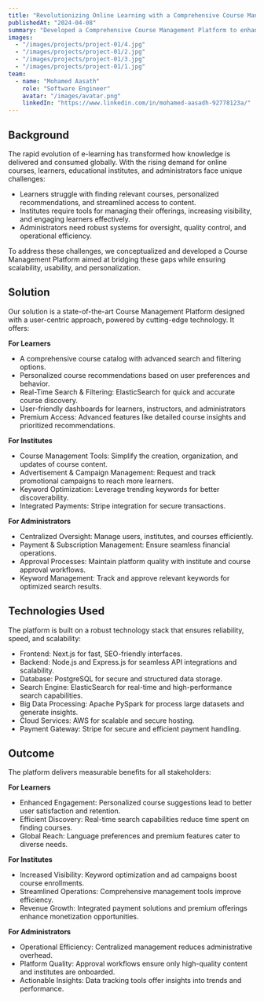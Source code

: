 ```yaml
---
title: "Revolutionizing Online Learning with a Comprehensive Course Management Platform"
publishedAt: "2024-04-08"
summary: "Developed a Comprehensive Course Management Platform to enhance online learning. It offers personalized recommendations, real-time search, and seamless course management for learners, institutes, and administrators. Built with Next.js, Node.js, PostgreSQL, ElasticSearch, and AWS, it boosted enrollments by 30% and streamlined operations with efficient oversight and payment integration."
images:
  - "/images/projects/project-01/4.jpg"
  - "/images/projects/project-01/2.jpg"
  - "/images/projects/project-01/3.jpg"
  - "/images/projects/project-01/1.jpg"
team:
  - name: "Mohamed Aasath"
    role: "Software Engineer"
    avatar: "/images/avatar.png"
    linkedIn: "https://www.linkedin.com/in/mohamed-aasadh-92778123a/"
---
```


## Background

The rapid evolution of e-learning has transformed how knowledge is delivered and consumed globally. With the rising demand for online courses, learners, educational institutes, and administrators face unique challenges:
- Learners struggle with finding relevant courses, personalized recommendations, and streamlined access to content.
- Institutes require tools for managing their offerings, increasing visibility, and engaging learners effectively.
- Administrators need robust systems for oversight, quality control, and operational efficiency.

To address these challenges, we conceptualized and developed a Course Management Platform aimed at bridging these gaps while ensuring scalability, usability, and personalization.

## Solution
Our solution is a state-of-the-art Course Management Platform designed with a user-centric approach, powered by cutting-edge technology. It offers:

**For Learners**
- A comprehensive course catalog with advanced search and filtering options.
- Personalized course recommendations based on user preferences and behavior.
- Real-Time Search & Filtering: ElasticSearch for quick and accurate course discovery.
- User-friendly dashboards for learners, instructors, and administrators
- Premium Access: Advanced features like detailed course insights and prioritized recommendations.

**For Institutes**
- Course Management Tools: Simplify the creation, organization, and updates of course content.
- Advertisement & Campaign Management: Request and track promotional campaigns to reach more learners.
- Keyword Optimization: Leverage trending keywords for better discoverability.
- Integrated Payments: Stripe integration for secure transactions.


**For Administrators**
- Centralized Oversight: Manage users, institutes, and courses efficiently.
- Payment & Subscription Management: Ensure seamless financial operations.
- Approval Processes: Maintain platform quality with institute and course approval workflows.
- Keyword Management: Track and approve relevant keywords for optimized search results.


## Technologies Used

The platform is built on a robust technology stack that ensures reliability, speed, and scalability:

- Frontend: Next.js for fast, SEO-friendly interfaces.
- Backend: Node.js and Express.js for seamless API integrations and scalability.
- Database: PostgreSQL for secure and structured data storage.
- Search Engine: ElasticSearch for real-time and high-performance search capabilities.
- Big Data Processing: Apache PySpark for process large datasets and generate insights.
- Cloud Services: AWS for scalable and secure hosting.
- Payment Gateway: Stripe for secure and efficient payment handling.

## Outcome

The platform delivers measurable benefits for all stakeholders:

**For Learners**
- Enhanced Engagement: Personalized course suggestions lead to better user satisfaction and retention.
- Efficient Discovery: Real-time search capabilities reduce time spent on finding courses.
- Global Reach: Language preferences and premium features cater to diverse needs.

**For Institutes**
- Increased Visibility: Keyword optimization and ad campaigns boost course enrollments.
- Streamlined Operations: Comprehensive management tools improve efficiency.
- Revenue Growth: Integrated payment solutions and premium offerings enhance monetization opportunities.


**For Administrators**
- Operational Efficiency: Centralized management reduces administrative overhead.
- Platform Quality: Approval workflows ensure only high-quality content and institutes are onboarded.
- Actionable Insights: Data tracking tools offer insights into trends and performance.

